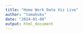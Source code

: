 ```yaml
---
title: "Home Work Data Viz Live"
author: "tamakuku"
date: "2024-01-08"
output: html_document
---
```


